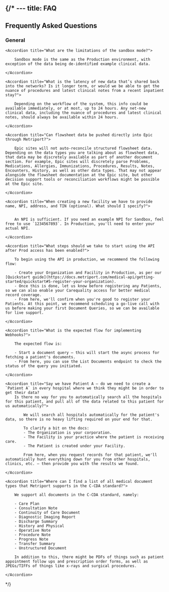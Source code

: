 {/* ---
title: FAQ
---

## Frequently Asked Questions

### General

<AccordionGroup>

    <Accordion title="What are the limitations of the sandbox mode?">

        Sandbox mode is the same as the Production environment, with exception of the data being de-identified example clinical data.

    </Accordion>

    <Accordion title="What is the latency of new data that’s shared back into the networks? Is it longer term, or would we be able to get the nuance of procedures and latest clinical notes from a recent inpatient stay?">

        Depending on the workflow of the system, this info could be available immediately, or at most, up to 24 hours. Any net-new clinical data, including the nuance of procedures and latest clinical notes, should always be available within 24 hours.

    </Accordion>

    <Accordion title="Can flowsheet data be pushed directly into Epic through Metriport?">

        Epic sites will not auto-reconcile structured flowsheet data. Depending on the data types you are talking about as flowsheet data, that data may be discretely available as part of another document section. For example, Epic sites will discretely parse Problems, Medications, Allergies, Immunizations, Procedures, Results, Notes, Encounters, History, as well as other data types. That may not appear alongside the flowsheet documentation at the Epic site, but other decision support tools or reconciliation workflows might be possible at the Epic site.

    </Accordion>

    <Accordion title="When creating a new facility we have to provide name, NPI, address, and TIN (optional). What should I specify?">


        An NPI is sufficient. If you need an example NPI for Sandbox, feel free to use `1234567893`. In Production, you'll need to enter your actual NPI.

    </Accordion>

    <Accordion title="What steps should we take to start using the API after Prod access has been enabled?">

        To begin using the API in production, we recommend the following flow:

        - Create your Organization and Facility in Production, as per our [Quickstart guide](https://docs.metriport.com/medical-api/getting-started/quickstart#5-register-your-organization).
        - Once this is done, let us know before registering any Patients, so we can also enable your Carequality access for better medical record coverage.
        - From here, we'll confirm when you're good to register your Patients. At this point, we recommend scheduling a go-live call with us before making your first Document Queries, so we can be available for live support.

    </Accordion>

    <Accordion title="What is the expected flow for implementing Webhooks?">

        The expected flow is:

        - Start a document query — this will start the async process for fetching a patient's documents.
        - From here, you can use the List Documents endpoint to check the status of the query you initiated.

    </Accordion>

    <Accordion title="Say we have Patient A — do we need to create a `Patient A` in every hospital where we think they might be in order to get their data?
        Is there no way for you to automatically search all the hospitals for this patient, and pull all of the data related to this patient for us automatically?">

            We will search all hospitals automatically for the patient's data, so there is no heavy lifting required on your end for that.

            To clarify a bit on the docs:
            - The Organization is your corporation.
            - The Facility is your practice where the patient is receiving care.
            - The Patient is created under your Facility.

            From here, when you request records for that patient, we'll automatically hunt everything down for you from other hospitals, clinics, etc. — then provide you with the results we found.

    </Accordion>

    <Accordion title="Where can I find a list of all medical document types that Metriport supports in the C-CDA standard?">

        We support all documents in the C-CDA standard, namely:

        - Care Plan
        - Consultation Note
        - Continuity of Care Document
        - Diagnostic Imaging Report
        - Discharge Summary
        - History and Physical
        - Operative Note
        - Procedure Note
        - Progress Note
        - Transfer Summary
        - Unstructured Document

        In addition to this, there might be PDFs of things such as patient appointment follow ups and prescription order forms, as well as JPEGs/TIFFs of things like x-rays and surgical procedures.

    </Accordion>

</AccordionGroup> */}
